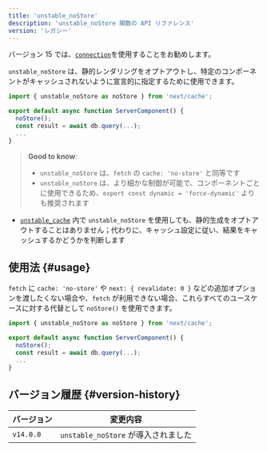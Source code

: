 ```yaml
---
title: 'unstable_noStore'
description: 'unstable_noStore 関数の API リファレンス'
version: 'レガシー'
---
```


バージョン 15 では、[`connection`](/docs/app/api-reference/functions/connection)を使用することをお勧めします。

`unstable_noStore` は、静的レンダリングをオプトアウトし、特定のコンポーネントがキャッシュされないように宣言的に指定するために使用できます。

```jsx
import { unstable_noStore as noStore } from 'next/cache';

export default async function ServerComponent() {
  noStore();
  const result = await db.query(...);
  ...
}
```

> **Good to know**:
>
> - `unstable_noStore` は、`fetch` の `cache: 'no-store'` と同等です
> - `unstable_noStore` は、より細かな制御が可能で、コンポーネントごとに使用できるため、`export const dynamic = 'force-dynamic'` よりも推奨されます

- [`unstable_cache`](/docs/app/api-reference/functions/unstable_cache) 内で `unstable_noStore` を使用しても、静的生成をオプトアウトすることはありません；代わりに、キャッシュ設定に従い、結果をキャッシュするかどうかを判断します

## 使用法 {#usage}

`fetch` に `cache: 'no-store'` や `next: { revalidate: 0 }` などの追加オプションを渡したくない場合や、`fetch` が利用できない場合、これらすべてのユースケースに対する代替として `noStore()` を使用できます。

```jsx
import { unstable_noStore as noStore } from 'next/cache';

export default async function ServerComponent() {
  noStore();
  const result = await db.query(...);
  ...
}
```

## バージョン履歴 {#version-history}

| バージョン | 変更内容                            |
| ---------- | ----------------------------------- |
| `v14.0.0`  | `unstable_noStore` が導入されました |
